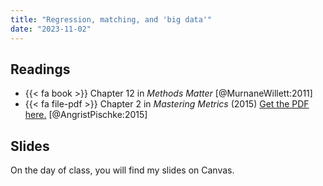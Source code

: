 ```yaml
---
title: "Regression, matching, and 'big data'"
date: "2023-11-02"
---
```


## Readings

- {{< fa book >}} Chapter 12 in *Methods Matter* [@MurnaneWillett:2011]
- {{< fa file-pdf >}} Chapter 2 in *Mastering Metrics* (2015) [Get the PDF here.](https://canvas.eee.uci.edu/files/23579000/) [@AngristPischke:2015] 

## Slides

On the day of class, you will find my slides on Canvas. 
